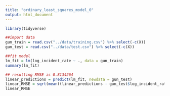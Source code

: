 ```yaml
---
title: "ordinary_least_squares_model_0"
output: html_document
---
```


```r
library(tidyverse)
```

```r
##import data
gun_train = read.csv("../data/training.csv") %>% select(-c(X))
gun_test = read.csv("../data/test.csv") %>% select(-c(X))
```

```r
##fit model
lm_fit = lm(log_incident_rate ~ ., data = gun_train)
summary(lm_fit)
```

```r
## resulting RMSE is 0.8134264
linear_predictions = predict(lm_fit, newdata = gun_test)
linear_RMSE = sqrt(mean((linear_predictions - gun_test$log_incident_rate)^2))
linear_RMSE
```

